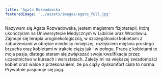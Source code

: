 ```yaml
---
title: 'Agata Rozwadowska'
featuredImage: '../assets/images/agata_full.jpg'
---
```


Nazywam się Agata Rozwadowska, jestem magistrem fizjoterapii, którą ukończyłam na Uniwersytecie Medycznym w Lublinie oraz Wrocławiu. <br /> Zajmuje się terapia uroginekologiczną, w szczególności kobietami z zaburzeniami w obrębie miednicy mniejszej, rozejściem mięśnia prostego brzucha oraz kobietami w trakcie ciąży jak i w połogu. Praca z kobietami to moja pasja, dlatego staram się zwiększać swoje kwalifikacje przez uczestnictwo w kursach i warsztatach. Zależy mi na większej świadomości kobiet oraz walce z przekonaniem, że po ciąży dyskomfort ciała to norma. <br /> Prywatnie pasjonuje się jogą.
